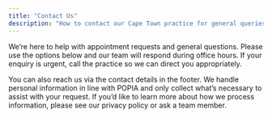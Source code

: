 ```yaml
---
title: "Contact Us"
description: "How to contact our Cape Town practice for general queries or appointment requests."
---
```


We’re here to help with appointment requests and general questions. Please use the options below and our team will respond during office hours. If your enquiry is urgent, call the practice so we can direct you appropriately.

<MapEmbed title="Our location" />

<BookingWidget />

<ContactForm />

You can also reach us via the contact details in the footer. We handle personal information in line with POPIA and only collect what’s necessary to assist with your request. If you’d like to learn more about how we process information, please see our privacy policy or ask a team member.